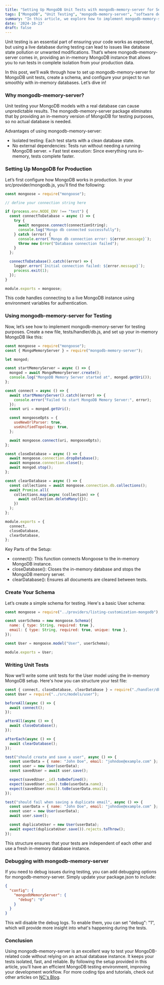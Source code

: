 ```yaml
---
title: "Setting Up MongoDB Unit Tests with mongodb-memory-server for Seamless Testing"
tags: ["MongoDB", "Unit Testing", "mongodb-memory-server", "software development", "Mongoose", "JavaScript", "Node.js", "javascript", "Testing Strategies", "Backend Development"]
summary: "In this article, we explore how to implement mongodb-memory-server to simplify and optimize your MongoDB unit tests. By using an in-memory MongoDB instance, you can run tests in isolation without affecting your production database. We walk through configuring MongoDB for production and testing environments, creating a schema, setting up the necessary tests, and adding debugging capabilities for troubleshooting. This setup ensures fast, reliable, and independent unit tests for your MongoDB projects."
date: '2024-10-23'
draft: false
---
```


Unit testing is an essential part of ensuring your code works as expected, but using a live database during testing can lead to issues like database state pollution or unwanted modifications. That’s where mongodb-memory-server comes in, providing an in-memory MongoDB instance that allows you to run tests in complete isolation from your production data.

In this post, we’ll walk through how to set up mongodb-memory-server for MongoDB unit tests, create a schema, and configure your project to run smoothly with in-memory databases. Let’s dive in!

### Why mongodb-memory-server?
Unit testing your MongoDB models with a real database can cause unpredictable results. The mongodb-memory-server package eliminates that by providing an in-memory version of MongoDB for testing purposes, so no actual database is needed.

Advantages of using mongodb-memory-server:

- Isolated testing: Each test starts with a clean database state.
- No external dependencies: Tests run without needing a running MongoDB server.
= Fast test execution: Since everything runs in-memory, tests complete faster.

### Setting Up MongoDB for Production

Let’s first configure how MongoDB works in production. In your src/provider/mongodb.js, you’ll find the following:

```js
const mongoose = require("mongoose");

// define your connection string here

if (process.env.NODE_ENV !== "test") {
  const connectToDatabase = async () => {
    try {
      await mongoose.connect(connectionString);
      console.log("Mongo db connected successfully");
    } catch (error) {
      console.error(`Mongo db connection error: ${error.message}`);
      throw new Error("Database connection failed");
    }
  };

  connectToDatabase().catch((error) => {
    logger.error(`Initial connection failed: ${error.message}`);
    process.exit(1);
  });
}

module.exports = mongoose;
```
This code handles connecting to a live MongoDB instance using environment variables for authentication.

### Using mongodb-memory-server for Testing

Now, let’s see how to implement mongodb-memory-server for testing purposes. Create a new file, tests/handler/db.js, and set up your in-memory MongoDB like this:

```js
const mongoose = require("mongoose");
const { MongoMemoryServer } = require("mongodb-memory-server");

let mongod;

const startMemoryServer = async () => {
  mongod = await MongoMemoryServer.create();
  console.log("MongoDB Memory Server started at", mongod.getUri());
};

const connect = async () => {
  await startMemoryServer().catch((error) => {
    console.error("Failed to start MongoDB Memory Server:", error);
  });
  const uri = mongod.getUri();

  const mongooseOpts = {
    useNewUrlParser: true,
    useUnifiedTopology: true,
  };

  await mongoose.connect(uri, mongooseOpts);
};

const closeDatabase = async () => {
  await mongoose.connection.dropDatabase();
  await mongoose.connection.close();
  await mongod.stop();
};

const clearDatabase = async () => {
  const collections = await mongoose.connection.db.collections();
  await Promise.all(
    collections.map(async (collection) => {
      await collection.deleteMany({});
    })
  );
};

module.exports = {
  connect,
  closeDatabase,
  clearDatabase,
};
```
Key Parts of the Setup:
- connect(): This function connects Mongoose to the in-memory MongoDB instance.
- closeDatabase(): Closes the in-memory database and stops the MongoDB memory server.
- clearDatabase(): Ensures all documents are cleared between tests.

### Create Your Schema
Let’s create a simple schema for testing. Here's a basic User schema:
```js
const mongoose = require("../providers/listing-customization-mongodb");

const userSchema = new mongoose.Schema({
  name: { type: String, required: true },
  email: { type: String, required: true, unique: true },
});

const User = mongoose.model("User", userSchema);

module.exports = User;

```

### Writing Unit Tests
Now we’ll write some unit tests for the User model using the in-memory MongoDB setup. Here's how you can structure your test file:
```js
const { connect, closeDatabase, clearDatabase } = require("./handler/db");
const User = require("../src/models/user");

beforeAll(async () => {
  await connect();
});

afterAll(async () => {
  await closeDatabase();
});

afterEach(async () => {
  await clearDatabase();
});

test("should create and save a user", async () => {
  const userData = { name: "John Doe", email: "johndoe@example.com" };
  const user = new User(userData);
  const savedUser = await user.save();

  expect(savedUser._id).toBeDefined();
  expect(savedUser.name).toBe(userData.name);
  expect(savedUser.email).toBe(userData.email);
});

test("should fail when saving a duplicate email", async () => {
  const userData = { name: "John Doe", email: "johndoe@example.com" };
  const user = new User(userData);
  await user.save();

  const duplicateUser = new User(userData);
  await expect(duplicateUser.save()).rejects.toThrow();
});

```
This structure ensures that your tests are independent of each other and use a fresh in-memory database instance.

### Debugging with mongodb-memory-server
If you need to debug issues during testing, you can add debugging options for mongodb-memory-server. Simply update your package.json to include:
```json
{
  "config": {
    "mongodbMemoryServer": {
      "debug": "0"
    }
  }
}
```
This will disable the debug logs. To enable them, you can set "debug": "1", which will provide more insight into what's happening during the tests.

### Conclusion
Using mongodb-memory-server is an excellent way to test your MongoDB-related code without relying on an actual database instance. It keeps your tests isolated, fast, and reliable. By following the setup provided in this article, you’ll have an efficient MongoDB testing environment, improving your development workflow.
For more coding tips and tutorials, check out other articles on [NC's Blog](http://nc-andriansyah.me).
